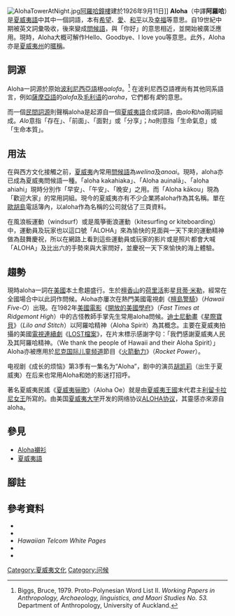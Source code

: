 [[File:AlohaTowerAtNight.jpg|thumb]][[阿羅哈鐘樓|阿羅哈鐘樓]]建於1926年9月11日]]
'''Aloha'''（中譯'''阿羅哈'''）是[[夏威夷語|夏威夷語]]中其中一個詞語，本有[[希望|希望]]、[[愛|愛]]、[[和平|和平]]以及[[幸福|幸福]]等意思。自19世紀中期被英文詞彙吸收，後來變成[[問候語|問候語]]，與「你好」的意思相近，並開始被廣泛應用。現時，Aloha大概可解作Hello、Goodbye、I love you等意思。此外，Aloha亦是[[夏威夷州|夏威夷州]]的[[美国各州昵称列表|暱稱]]。

==詞源==
Aloha一詞源於原始[[馬來-玻里尼西亞語族|波利尼西亞語]]根''qalofa''。<ref name=biggs1979>Biggs, Bruce, 1979. Proto-Polynesian Word List II. ''Working Papers in Anthropology, Archaeology, linguistics, and Maori Studies No. 53.'' Department of Anthropology, University of Auckland.</ref> 在波利尼西亞語裡尚有其他同系語言，例如[[薩摩亞語|薩摩亞語]]的''alofa''及[[毛利语|毛利语]]的''aroha''，它們都有''愛''的意思。

而一個[[民間詞源|民間詞源]]則聲稱aloha是起源自一個[[夏威夷語|夏威夷語]]合成詞語，由''alo''和''ha''兩詞組成。''Alo''意指「存在」、「前面」、「面對」或「分享」；''ha''則意指「生命氣息」或「生命本質」。

==用法==
在與西方文化接觸之前，[[夏威夷|夏威夷]]內常用[[問候語|問候語]]為''welina''及''anoai''。現時，aloha亦已成為夏威夷問候語一種。「aloha kakahiaka」、「Aloha {{okina}}auinalā」、「aloha ahiahi」現時分別作「早安」、「午安」、「晚安」之用。而「Aloha kākou」現為「歡迎大家」的常用詞組。現今的夏威夷亦有不少企業將aloha作為其名稱。單在[[歐胡島|歐胡島]]電話簿內，以aloha作為名稱的公司就佔了三頁資料。

在風浪板運動（windsurf）或是風箏衝浪運動（kitesurfing or kiteboarding）中，運動員及玩家也以這口號「ALOHA」來為愉快的見面與一天下來的運動精神做為鼓舞慶祝，所以在網路上看到這些運動員或玩家的影片或是照片都會大喊「ALOHA」及比出六的手勢來與大家問好，並慶祝一天下來愉快的海上體驗。

==趨勢==
現時aloha一詞在[[美國|美國]]本土愈趨盛行。生於[[檀香山|檀香山]]的[[荷里活|荷里活]]影星[[貝蒂·米勒|貝蒂·米勒]]，經常在全國場合中以此詞作問候。Aloha亦屢次在熱門美國電視劇《[[檀島警騎|檀島警騎]]》（''Hawaii Five-O''）出現。在1982年[[美國電影|美國電影]]《[[開放的美國學府|開放的美國學府]]》（''Fast Times at Ridgemont High''）中的古怪教師手掌先生常用aloha問候。[[迪士尼经典动画长片|迪士尼動畫]]《[[星際寶貝|星際寶貝]]》（''Lilo and Stitch''）以阿羅哈精神（Aloha Spirit）為其概念。主要在夏威夷拍攝的美國[[電視連續劇|電視連續劇]]《[[LOST檔案|LOST檔案]]》，在片末標示感謝字句：「我們感謝夏威夷人民及其阿羅哈精神。（We thank the people of Hawai{{okina}}i and their Aloha Spirit）」Aloha亦被應用於[[尼克国际儿童频道|尼克国际儿童频道]]節目《[[火箭動力|火箭動力]]》（''Rocket Power''）。

电视剧《成长的烦恼》第3季有一集名为“Aloha”，剧中的演员[[胡凯莉|胡凯莉]]（出生于夏威夷）在后来也常用Aloha和她的影迷打招呼。

著名夏威夷民謠《[[夏威夷骊歌|夏威夷骊歌]]》（Aloha {{okina}}Oe）就是由[[夏威夷王國|夏威夷王國]]末代君主[[利留卡拉尼女王|利留卡拉尼女王]]所寫的。由美国[[夏威夷大学|夏威夷大学]]开发的网络协议[[ALOHA协议|ALOHA协议]]，其靈感亦來源自aloha。

==參見==
*[[夏威夷襯衫|Aloha襯衫]]
*[[夏威夷語|夏威夷語]]

==腳註==
<references/>

==參考資料==
*{{cite book
  | last = Andrews
  | first = Lorrin
  | authorlink = Lorrin Andrews
  | coauthors = Noenoe K. Silva; Albert J. Schutz
  | title = A Dictionary of the Hawaiian Language
  | publisher = Island Heritage Publishing
  | origyear = 1865
  | date = 2003
  | isbn = 0896103749
}}
*{{cite web
  | title = Hawaiian Dictionary
  | work = Ulukau  On-line Hawaiian dictionary
  | publisher = University of Hawaii Press
  | date = 2004
  | url = http://wehewehe.org/
  | accessdate = 2008-04-22
  | archive-date = 2005-12-10
  | archive-url = https://web.archive.org/web/20051210100843/http://wehewehe.org/
  | dead-url = no
  }}
*''Hawaiian Telcom White Pages''
*{{cite web
  | title = Māori Dictionary Online
  | work = Māori Dictionary
  | publisher = John C. Moorfield
  | date = 2008
  | url = http://www.maoridictionary.co.nz/
  | accessdate = 2008-04-22
  | archive-date = 2008-03-06
  | archive-url = https://web.archive.org/web/20080306130748/http://www.maoridictionary.co.nz/
  | dead-url = no
  }}
*{{cite book
  | last = Pukui
  | first = Mary Kawena
  | authorlink = 
  | coauthors = Samuel H. Elbert
  | title = Hawaiian Dictionary
  | publisher = University of Hawaii Press
  | origyear = 1957
  | date = 1986
  | isbn = 0824807030
}}

[[Category:夏威夷文化|Category:夏威夷文化]]
[[Category:问候|Category:问候]]